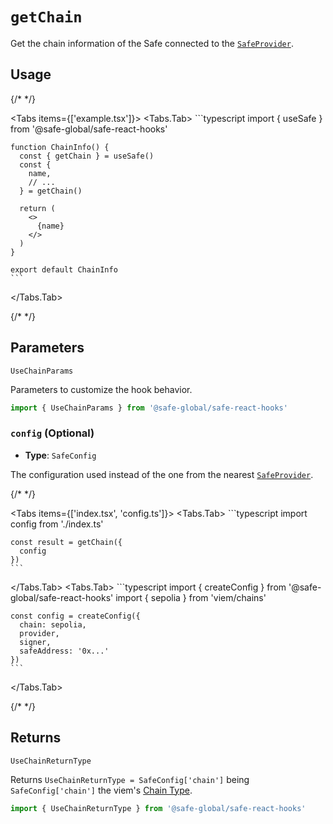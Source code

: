 
# `getChain`

Get the chain information of the Safe connected to the [`SafeProvider`](../safeprovider.mdx). 

## Usage

{/* <!-- vale off --> */}

<Tabs items={['example.tsx']}>
  <Tabs.Tab>
    ```typescript
    import { useSafe } from '@safe-global/safe-react-hooks'

    function ChainInfo() {
      const { getChain } = useSafe()
      const {
        name,
        // ...
      } = getChain()

      return (
        <>
          {name}
        </>
      )
    }

    export default ChainInfo
    ```
  </Tabs.Tab>
</Tabs>

{/* <!-- vale on --> */}

## Parameters

`UseChainParams`

Parameters to customize the hook behavior.

```typescript
import { UseChainParams } from '@safe-global/safe-react-hooks'
```

### `config` (Optional)

- **Type**: `SafeConfig`

The configuration used instead of the one from the nearest [`SafeProvider`](../safeprovider.mdx).

{/* <!-- vale off --> */}

<Tabs items={['index.tsx', 'config.ts']}>
  <Tabs.Tab>
    ```typescript
    import config from './index.ts'

    const result = getChain({
      config
    })
    ```
  </Tabs.Tab>
  <Tabs.Tab>
    ```typescript
    import { createConfig } from '@safe-global/safe-react-hooks'
    import { sepolia } from 'viem/chains'

    const config = createConfig({
      chain: sepolia,
      provider,
      signer,
      safeAddress: '0x...'
    })
    ```
  </Tabs.Tab>
</Tabs>

{/* <!-- vale on --> */}

## Returns

`UseChainReturnType`

Returns `UseChainReturnType = SafeConfig['chain']` being `SafeConfig['chain']` the viem's [Chain Type](https://github.com/wevm/viem/blob/main/src/types/chain.ts).

```typescript
import { UseChainReturnType } from '@safe-global/safe-react-hooks'
```
